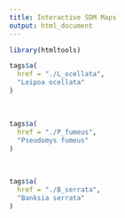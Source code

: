 ```yaml
---
title: Interactive SDM Maps
output: html_document
---
```


```r
library(htmltools)
```

```r
tags$a(
  href = "./L_ocellata",
  "Leipoa ocellata"
)


```

</br>
  
```r
tags$a(
  href = "./P_fumeus",
  "Pseudomys fumeus"
)
```

</br> 
  
```r
tags$a(
  href = "./B_serrata",
  "Banksia serrata"
)
```